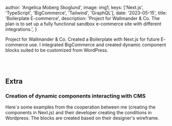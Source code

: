 
  author: 'Angelica Moberg Skoglund',
  image: img1,
  keys: ['Next.js', 'TypeScript', 'BigCommerce', 'Tailwind', 'GraphQL'],
  date: '2023-05-15',
  title: 'Boilerplate E-commerce',
  description:
    'Project for Wallmander & Co. The plan is to set up a fully functional sandbox e-commerce site with different integrations.',
}


Project for Wallmander & Co. Created a Boilerplate with Next.js for future E- commerce use. I integrated BigCommerce and created dynamic component blocks suited to be customized from WordPress.

##

<Image src={img1} alt="" />
<Image src={img2} alt="" />
<Image src={img3} alt="" />

## Extra

### Creation of dynamic components interacting with CMS

Here´s some examples from the cooperation between me (creating the components in Next.js) and their developer creating the conditions in Wordpress. The blocks are created based on their designer's wireframe.

<Image src={img8} alt="" />
<Image src={img9} alt="" />
<Image src={img10} alt="" />
